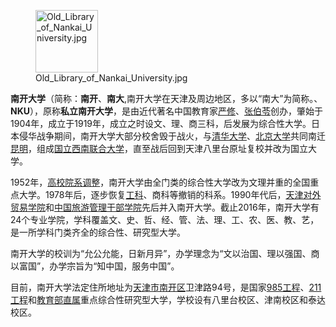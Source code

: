 [[File:Old_Library_of_Nankai_University.jpg|100px]]

'''南开大学'''（简称：'''南开'''、'''南大''',南开大学在天津及周边地区，多以“南大”为简称。、'''NKU'''），原称'''私立南开大学'''，是由近代著名中国教育家[[严修|严修]]、[[张伯苓|张伯苓]]创办，肇始于1904年，成立于1919年，成立之时设文、理、商三科，后发展为综合性大学。日本侵华战争期间，南开大学大部分校舍毁于战火，与[[清华大学|清华大学]]、[[北京大学|北京大学]]共同南迁[[昆明|昆明]]，组成[[国立西南联合大学|国立西南联合大学]]，直至战后回到天津八里台原址复校并改为国立大学。

1952年，[[1952年天津高等学校院系调整|高校院系调整]]，南开大学由全门类的综合性大学改为文理并重的全国重点大学。1978年后，逐步恢复[[工科|工科]]、商科等撤销的科系。1990年代后，[[天津对外贸易学院|天津对外贸易学院]]和[[中国旅游管理干部学院|中国旅游管理干部学院]]先后并入南开大学。截止2016年，南开大学有24个专业学院，学科覆盖文、史、哲、经、管、法、理、工、农、医、教、艺，是一所学科门类齐全的综合性、研究型大学。

南开大学的校训为“允公允能，日新月异”，办学理念为“文以治国、理以强国、商以富国”，办学宗旨为“知中国，服务中国”。

目前，南开大学法定住所地址为[[天津市|天津市]][[南开区|南开区]]卫津路94号，是国家[[985工程|985工程]]、[[211工程|211工程]]和[[中华人民共和国教育部|教育部直属]]重点综合性研究型大学，学校设有八里台校区、津南校区和泰达校区。